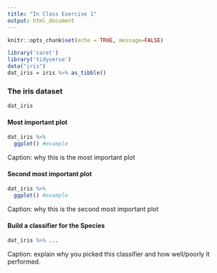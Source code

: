 ```yaml
---
title: "In Class Exercise 1"
output: html_document
---
```


```r
knitr::opts_chunk$set(echo = TRUE, message=FALSE)
```

```r
library('caret')
library('tidyverse')
data("iris")
dat_iris = iris %>% as_tibble()
```


### The iris dataset
```r
dat_iris
```

#### Most important plot
```r
dat_iris %>%
  ggplot() #example
```
Caption: why this is the most important plot



#### Second most important plot
```r
dat_iris %>%
  ggplot() #example
```
Caption: why this is the second most important plot


#### Build a classifier for the Species
```r
dat_iris %>% ...
```
Caption: explain why you picked this classifier and how well/poorly it performed.


